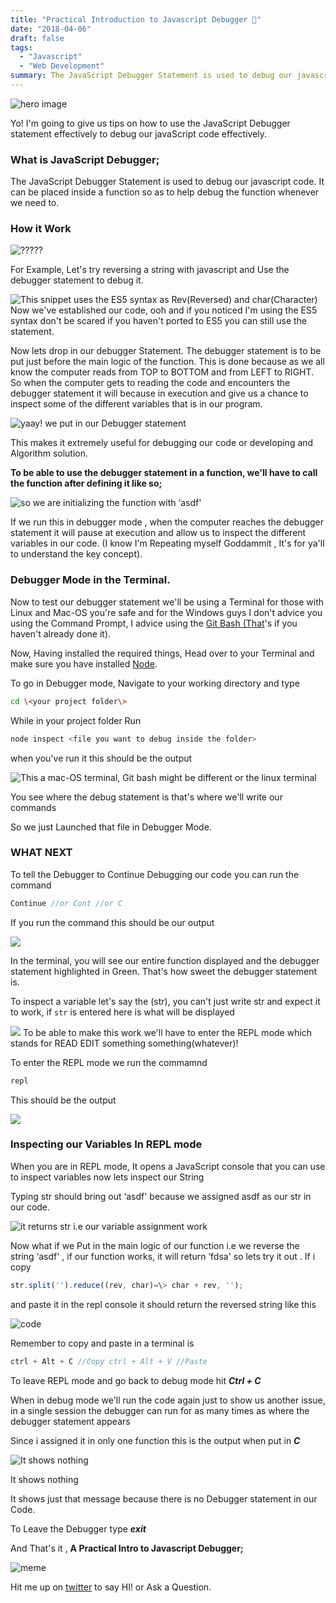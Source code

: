 ```yaml
---
title: "Practical Introduction to Javascript Debugger 🚨"
date: "2018-04-06"
draft: false
tags:
  - "Javascript"
  - "Web Development"
summary: The JavaScript Debugger Statement is used to debug our javascript code. It can be placed inside a function so as to help debug the function whenever we need to.
---
```


![hero image](https://cdn-images-1.medium.com/max/640/1*tVfk4Wueo1g3dik7jpGvGQ.jpeg)

Yo! I'm going to give us tips on how to use the JavaScript Debugger statement effectively to debug our javaScript code effectively.

### What is JavaScript Debugger;

The JavaScript Debugger Statement is used to debug our javascript code. It can be placed inside a function so as to help debug the function whenever we need to.

### How it Work

![?????](https://cdn-images-1.medium.com/max/225/1*uUd-wqwPagw5mxEolBaN6w.jpeg)

For Example, Let's try reversing a string with javascript and Use the debugger statement to debug it.

![This snippet uses the ES5 syntax as Rev(Reversed) and char(Character)](https://cdn-images-1.medium.com/max/729/1*OfYFmnK5NOnBvUxgZC9tbg.png)
Now we've established our code, ooh and if you noticed I'm using the ES5 syntax don't be scared if you haven't ported to ES5 you can still use the statement.

Now lets drop in our debugger Statement. The debugger statement is to be put just before the main logic of the function. This is done because as we all know the computer reads from TOP to BOTTOM and from LEFT to RIGHT. So when the computer gets to reading the code and encounters the debugger statement it will because in execution and give us a chance to inspect some of the different variables that is in our program.

![yaay! we put in our Debugger statement](https://cdn-images-1.medium.com/max/735/1*t-aCS6h4C1xzVSrONmCn5A.png)

This makes it extremely useful for debugging our code or developing and Algorithm solution.

**To be able to use the debugger statement in a function, we'll have to call the function after defining it like so;**

![so we are initializing the function with ‘asdf'](https://cdn-images-1.medium.com/max/748/1*-63G4_r_g0K77SrKEu3pUQ.png)

If we run this in debugger mode , when the computer reaches the debugger statement it will pause at execution and allow us to inspect the different variables in our code. (I know I'm Repeating myself Goddammit , It's for ya'll to understand the key concept).

### Debugger Mode in the Terminal.

Now to test our debugger statement we'll be using a Terminal for those with Linux and Mac-OS you're safe and for the Windows guys I don't advice you using the Command Prompt, I advice using the [Git Bash (That](https://git-scm.com/downloads)'s if you haven't already done it).

Now, Having installed the required things, Head over to your Terminal and make sure you have installed [Node](https://nodejs.org).

To go in Debugger mode, Navigate to your working directory and type

```bash
cd \<your project folder\>
```

While in your project folder Run

```bash
node inspect <file you want to debug inside the folder>
```

when you've run it this should be the output

![This a mac-OS terminal, Git bash might be different or the linux terminal](https://cdn-images-1.medium.com/max/989/1*zUFWbqs0T5JA3lnT-w7RUA.png)

You see where the debug statement is that's where we'll write our commands

So we just Launched that file in Debugger Mode.

### WHAT NEXT

To tell the Debugger to Continue Debugging our code you can run the command

```js
Continue //or Cont //or C
```

If you run the command this should be our output

![](https://cdn-images-1.medium.com/max/1006/1*G3ty7DpLL5GtJlHWreUH6Q.png)

In the terminal, you will see our entire function displayed and the debugger statement highlighted in Green. That's how sweet the debugger statement is.

To inspect a variable let's say the (str), you can't just write str and expect it to work, if `str` is entered here is what will be displayed

![](https://cdn-images-1.medium.com/max/1005/1*gP8UeKBlk17CuWhcCml3zg.png)
To be able to make this work we'll have to enter the REPL mode which stands for READ EDIT something something(whatever)!

To enter the REPL mode we run the commamnd

```js
repl
```

This should be the output

![](https://cdn-images-1.medium.com/max/949/1*ZwfEdNcesfW7XS1907hMiQ.png)

### Inspecting our Variables In REPL mode

When you are in REPL mode, It opens a JavaScript console that you can use to inspect variables now lets inspect our String

Typing str should bring out ‘asdf' because we assigned asdf as our str in our code.

![it returns str i.e our variable assignment work](https://cdn-images-1.medium.com/max/987/1*1M9A_5aClHfDlJAYoikNfg.png)

Now what if we Put in the main logic of our function i.e we reverse the string ‘asdf' , if our function works, it will return ‘fdsa' so lets try it out . If i copy

```js
str.split('').reduce((rev, char)=\> char + rev, '');
```

and paste it in the repl console it should return the reversed string like this

![code](https://cdn-images-1.medium.com/max/844/1*Pp_aZ0KXXdUplAw8oD6Juw.png)

Remember to copy and paste in a terminal is

```js
ctrl + Alt + C //Copy ctrl + Alt + V //Paste
```

To leave REPL mode and go back to debug mode hit **_Ctrl + C_**

When in debug mode we'll run the code again just to show us another issue, in a single session the debugger can run for as many times as where the debugger statement appears

Since i assigned it in only one function this is the output when put in  **_C_**

![It shows nothing](https://cdn-images-1.medium.com/max/997/1*yn4j6x8gL8YTaCMk2D8Ijw.png)<figcaption>It shows nothing</figcaption>

It shows just that message because there is no Debugger statement in our Code.

To Leave the Debugger type **_exit_**

And That's it , **A Practical Intro to Javascript Debugger;**

![meme](https://cdn-images-1.medium.com/max/260/1*eOCkAJeeX_UZXj2YvTtSJw.jpeg)

Hit me up on [twitter](https://twitter.com/coder_blvck) to say HI! or Ask a Question.
